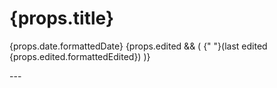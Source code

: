 #  {props.title}

<p class="text-sm !mt-1">
  <time dateTime={props.date.isoStringDate}>{props.date.formattedDate}</time>
  {props.edited && (
    <time dateTime={props.edited.isoStringEdited} class="!text-muted-foreground">
      {" "}(last edited {props.edited.formattedEdited})
    </time>
  )}
</p>
---
